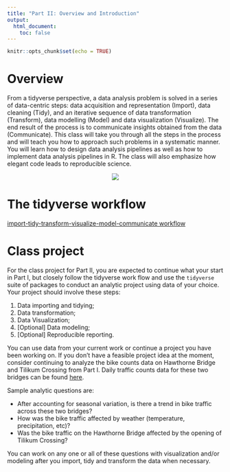```yaml
---
title: "Part II: Overview and Introduction"
output: 
  html_document:
    toc: false
---
```


```r
knitr::opts_chunk$set(echo = TRUE)
```

# Overview
From a tidyverse perspective, a data analysis problem is solved in a series of data-centric steps: data acquisition and representation (Import), data cleaning (Tidy), and an iterative sequence of data transformation (Transform), data modelling (Model) and data visualization (Visualize). The end result of the process is to communicate insights obtained from the data (Communicate). This class will take you through all the steps in the process and will teach you how to approach such problems in a systematic manner. You will learn how to design data analysis pipelines as well as how to implement data analysis pipelines in R. The class will also emphasize how elegant code leads to reproducible science.

<center><img src="http://r4ds.had.co.nz/diagrams/data-science.png"></center>

# The tidyverse workflow
[import-tidy-transform-visualize-model-communicate workflow](http://r4ds.had.co.nz/introduction.html)

# Class project

For the class project for Part II, you are expected to continue what your start in Part I, but closely follow the tidyverse work flow and use the `tidyverse` suite of packages to conduct an analytic project using data of your choice. Your project should involve these steps:

1. Data importing and tidying;
1. Data transformation;
1. Data Visualization;
1. [Optional] Data modeling;
1. [Optional] Reproducible reporting.

You can use data from your current work or continue a project you have been working on. If you don't have a feasible project idea at the moment, consider continuing to analyze the bike counts data on Hawthorne Bridge and Tilikum Crossing from Part I. Daily traffic counts data for these two bridges can be found [here](https://github.com/cities/datascience2018/tree/master/data). 

Sample analytic questions are:

- After accounting for seasonal variation, is there a trend in bike traffic across these two bridges?
- How was the bike traffic affected by weather (temperature, precipitation, etc)?
- Was the bike traffic on the Hawthorne Bridge affected by the opening of Tilikum Crossing?

You can work on any one or all of these questions with visualization and/or modeling after you import, tidy and transform the data when necessary.